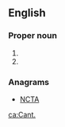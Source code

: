 ==English==

===Proper noun===
{{en-proper noun}}

# {{abbreviation of|Canticles|lang=en}}
# {{abbreviation of|Canticle of Canticles|lang=en}}

===Anagrams===
* [[NCTA#English|NCTA]]

[[ca:Cant.]]
